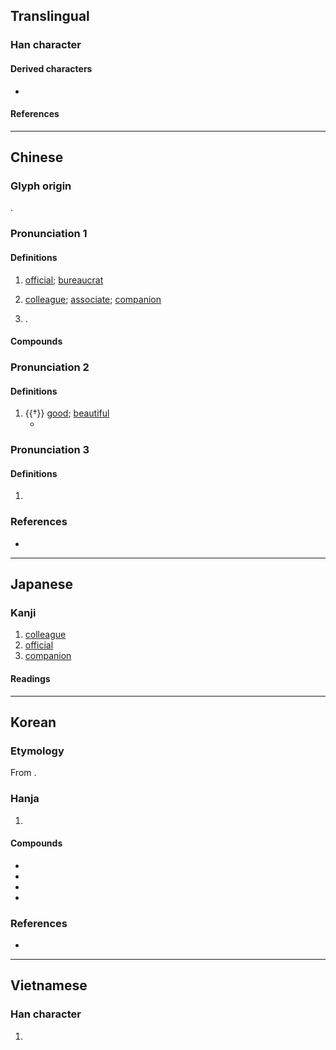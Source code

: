 {{also|𠆨}}
{{character info}}
{{character info|0xf9bb}}
==Translingual==

===Han character===
{{Han char|rn=9|rad=人|as=12|sn=14|four=24296|canj=OKCF|ids=⿰亻尞}}

====Derived characters====
* {{l|mul|[[𡒭]]}}

====References====
{{Han ref|kx=0116.250|dkj=01100|dj=0248.030|hdz=10218.030|uh=50DA}}
{{Han ref|uh=F9BB}}

----

==Chinese==

===Glyph origin===
{{Han etym}}
{{Han compound|人|尞|c1=s|c2=p|t1=person|ls=psc}}.

===Pronunciation 1===
{{zh-forms|ss=𠆨|alt=寮,尞}}
{{zh-pron
|m=liáo
|m-s=
|c=liu4
|c-t=
|g=
|h=pfs=
|j=
|mb=
|md=lièu
|mn=liâu
|mn-t=
|w=3liau
|x=
|mc=y
|oc=y
|ma=
|cat=n,pn
}}

====Definitions====
{{zh-hanzi}}

# [[official]]; [[bureaucrat]]
#: {{zh-x|官僚|bureaucrat}}
# [[colleague]]; [[associate]]; [[companion]]
#: {{zh-x|同僚|colleague; coworker}}
# {{surname|zh}}.

====Compounds====
{{zh-der|壙僚|大僚|僚友|僚屬|官僚資本|僚機|幕僚機關|官僚政治|幕僚|官僚主義|官僚|下僚|同僚|僚佐|百僚|朋僚|臣僚|官僚資本主義|僚寀}}

===Pronunciation 2===
{{zh-forms}}
{{zh-pron
|m=liǎo
|c=liu5
|cat=a
}}

====Definitions====
{{zh-hanzi}}

# {{†}} [[good]]; [[beautiful]]
#* {{zh-x|月 出 皎 兮、佼人 僚{liǎo} 兮。|The moon comes forth in her brightness;<br>How lovely is that '''beautiful''' lady!|ref=Shijing}}

===Pronunciation 3===
{{zh-forms}}
{{zh-pron
|m=lǎo
|c=lou5
|cat=pn
}}

====Definitions====
{{zh-hanzi}}
{{zh-wp|zh:僚人|en:Rau peoples}}

# {{lb|zh|historical}} {{zh-alt-form|䝤|tr=lǎo|an ancient tribe in southwestern China}}

===References===
* {{R:yue:Hanzi}}

----

==Japanese==

===Kanji===
{{ja-kanji|grade=c|rs=人12}}

# [[colleague]]
# [[official]]
# [[companion]]

====Readings====
{{ja-readings
|goon=りょう<れう
|kanon=りょう<れう
|kun=とも-, つかさ-
}}

----

==Korean==

===Etymology===
From {{der|ko|ltc|-}} {{ltc-l|僚|id=1+2}}. {{hanja-hunmong|료|lyo|人類#중01B}}

===Hanja===
{{ko-hanja-search}}
{{ko-hanja|동료|료||요}}

# {{hanja form of|[[료]]/[[요]]|[[colleague]]}}

====Compounds====
{{der-top|Compounds}}
* {{ko-l|동료|同僚}}
* {{ko-l|관료|官僚}}
* {{ko-l|각료|閣僚}}
* {{ko-l|막료|幕僚}}
{{der-bottom}}

===References===
* {{R:hanjadoc|535}}

----

==Vietnamese==

===Han character===
{{vi-readings|reading=[[liêu]]|rs=人12}}

# {{rfdef|vi}}
